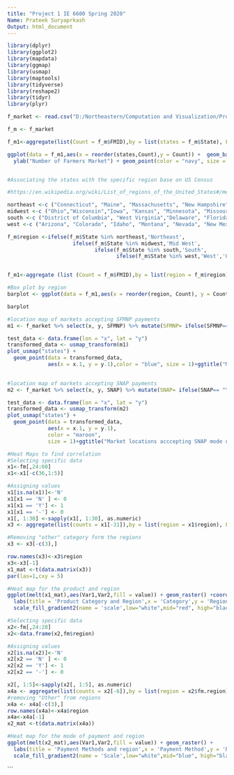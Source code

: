 --- 
title: "Project 1 IE 6600 Spring 2020"
Name: Prateek Suryaprkash
Output: html_document
---


```{r}
library(dplyr)
library(ggplot2)
library(mapdata)
library(ggmap)
library(usmap)
library(maptools)
library(tidyverse)
library(reshape2)
library(tidyr)
library(plyr)

f_market <- read.csv("D:/Northeastern/Computation and Visualization/Project 1/fmarket.csv", na.strings = "", stringsAsFactors = FALSE)

f_m <- f_market

f_m1<-aggregate(list(Count = f_m$FMID),by = list(states = f_m$State), FUN = length)

ggplot(data = f_m1,aes(x = reorder(states,Count),y = Count)) +  geom_bar(stat="identity", fill = "blue") + coord_flip() + xlab("State") +
  ylab("Number of Farmers Market") + geom_point(color = "navy", size = 0.2, alpha= 0.5)+ ggtitle("Number of Markets By State") + ggsave("marketbystate.png", dpi = 400)


#Associating the states with the specific region base on US Census

#https://en.wikipedia.org/wiki/List_of_regions_of_the_United_States#/media/File:Census_Regions_and_Division_of_the_United_States.svg

northeast <-c ("Connecticut", "Maine", "Massachusetts", "New Hampshire", "Rhode Island","Vermont","New Jersey", "New York","Pennsylvania")
midwest <-c ("Ohio","Wisconsin","Iowa", "Kansas", "Minnesota", "Missouri", "Nebraska", "North Dakota","Illinois", "Indiana", "Michigan", "South Dakota")
south <-c ("District of Columbia", "West Virginia","Delaware", "Florida", "Georgia", "Maryland", "North Carolina", "South Carolina", "Virginia", "Alabama", "Kentucky", "Mississippi","Tennessee","Arkansas", "Louisiana", "Oklahoma","Texas")
west <-c ("Arizona", "Colorado", "Idaho", "Montana", "Nevada", "New Mexico", "Utah", "Wyoming","Alaska", "California", "Hawaii", "Oregon", "Washington")

f_m$region <-ifelse(f_m$State %in% northeast,'Northeast',
                     ifelse(f_m$State %in% midwest,'Mid West',
                            ifelse(f_m$State %in% south,'South',
                                   ifelse(f_m$State %in% west,'West','Other'))))


f_m1<-aggregate (list (Count = f_m$FMID),by = list(region = f_m$region), FUN = length)

#Box plot by region
barplot <- ggplot(data = f_m1,aes(x = reorder(region, Count), y = Count), FUN = Count) + geom_bar(stat="identity", fill = "yellow")+ xlab("Region") + ylab("Total number of markets") + ggtitle("Number of Markets by Region") + ggsave("marketbyregion.png", dpi = 400)

barplot

```

```{r}
#location map of markets accepting SFMNP payments
m1 <- f_market %>% select(x, y, SFMNP) %>% mutate(SFMNP= ifelse(SFMNP== "Y", 1, 0))%>%na.omit()%>% filter(x <= -67.24) %>% filter(SFMNP == 1)

test_data <- data.frame(lon = "x", lat = "y")
transformed_data <- usmap_transform(m1)
plot_usmap("states") + 
  geom_point(data = transformed_data, 
             aes(x = x.1, y = y.1),color = "blue", size = 1)+ggtitle("Market locations accepting SFMNP mode of payment") + ggsave("SFMNP Payment.png", dpi = 400)
        

#location map of markets accepting SNAP payments 
m2 <- f_market %>% select(x, y, SNAP) %>% mutate(SNAP= ifelse(SNAP== "Y", 1, 0))%>%na.omit()%>% filter(x <= -67.24) %>% filter(SNAP == 1)

test_data <- data.frame(lon = "x", lat = "y")
transformed_data <- usmap_transform(m2)
plot_usmap("states") + 
  geom_point(data = transformed_data, 
             aes(x = x.1, y = y.1), 
             color = "maroon",
             size = 1)+ggtitle("Market locations acccepting SNAP mode of payment") + ggsave("SNAP Payment.png", dpi = 400)


```

```{r}
#Heat Maps to find correlation
#Selecting specific data
x1<-fm[,24:60]
x1<-x1[-c(36,1:5)]

#Assigning values
x1[is.na(x1)]<-'N'
x1[x1 == 'N' ] <- 0
x1[x1 == 'Y'] <- 1
x1[x1 == '-'] <- 0
x1[, 1:30] <-sapply(x1[, 1:30], as.numeric)
x3 <- aggregate(list(counts = x1[-31]),by = list(region = x1$region), FUN = sum)

#Removing "other" category form the regions
x3 <- x3[-c(3),]

row.names(x3)<-x3$region
x3<-x3[-1]
x1_mat <-t(data.matrix(x3))
par(las=1,cxy = 5)

#Heat map for the product and region
ggplot(melt(x1_mat),aes(Var1,Var2,fill = value)) + geom_raster() +coord_flip() +
  labs(title = 'Product Category and Region',x = 'Category',y = 'Region', text = element_text(size = 10)) +
  scale_fill_gradient2(name = 'scale',low="white",mid="red", high="black") + theme_update(text = element_text(size=10, family="Times New Roman")) + ggsave("product vs region.png", dpi = 400)

#Selecting specific data
x2<-fm[,24:28]
x2<-data.frame(x2,fm$region)

#Assigning values
x2[is.na(x2)]<-'N'
x2[x2 == 'N' ] <- 0
x2[x2 == 'Y'] <- 1
x2[x2 == '-'] <- 0

x2[, 1:5]<-sapply(x2[, 1:5], as.numeric)
x4a <- aggregate(list(counts = x2[-6]),by = list(region = x2$fm.region), FUN = sum)
#removing "Other" from regions
x4a <- x4a[-c(3),]
row.names(x4a)<-x4a$region
x4a<-x4a[-1]
x2_mat <-t(data.matrix(x4a))

#Heat map for the mode of payment and region
ggplot(melt(x2_mat),aes(Var1,Var2,fill = value)) + geom_raster() +
  labs(title = 'Payment Methods and region',x = 'Payment Method',y = 'Region', vjust = 1) +
  scale_fill_gradient2(name = 'Scale',low="white",mid="blue", high="black") + theme_update(text = element_text(size=20, family="Times New Roman")) + theme(axis.text = element_text(size = 8, vjust = 0.5))

```


```
